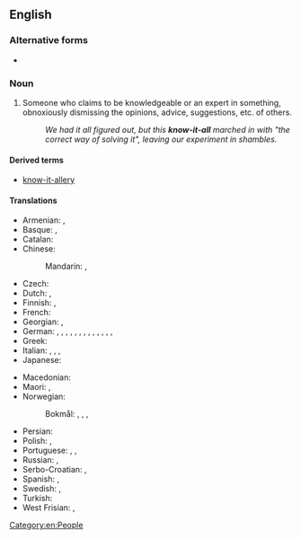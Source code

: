 ==English==

===Alternative forms===
* {{l|en|know-all}} {{qualifier|UK|Ireland}}

===Noun===
{{en-noun|head=[[know]]-[[it]]-[[all]]}}

# {{lb|en|chiefly|US|pejorative}} Someone who claims to be knowledgeable or an expert in something, obnoxiously dismissing the opinions, advice, suggestions, etc. of others.
#: ''We had it all figured out, but this '''know-it-all''' marched in with "the correct way of solving it", leaving our experiment in shambles.''

====Derived terms====
* [[know-it-allery]]

====Translations====
{{trans-top|someone who obnoxiously claims to be knowledgeable on a subject}}
* Armenian: {{t+|hy|ամենագետ}}, {{t|hy|ամենագիտակ}}
* Basque: {{t+|eu|sasijakintsu}}, {{t|eu|sasijakitun}}
* Catalan: {{t+|ca|setciències}}
* Chinese:
*: Mandarin: {{t+|cmn|萬事通|sc=Hani}}, {{t+|cmn|万事通|tr=wànshìtōng|sc=Hani}}
* Czech: {{t|cs|vševěd|m}}
* Dutch: {{t+|nl|betweter|m}}, {{t+|nl|wijsneus|m}}
* Finnish: {{t+|fi|kaikkitietävä}}, {{t+|fi|besserwisser}}
* French: {{t+|fr|je-sais-tout|m}}
* Georgian: {{t|ka|ჭკუის კოლოფი}}, {{t|ka|ყოვლისმცოდნე}}
* German: {{t+|de|Besserwisser|m}}, {{t+|de|Besserwisserin|f}}, {{t|de|Neunmalkluger|m}}, {{t|de|Neunmalkluge|f}}, {{t+|de|Rechthaber|m}}, {{t|de|Rechthaberin|f}}, {{t+|de|Schulmeister|m}}, {{t|de|Schulmeisterin|f}}, {{t+|de|Klugscheißer|m}}, {{t+|de|Klugscheißerin|f}}, {{t+|de|Schlaumeier|m}}, {{t|de|Schlaumeierin|f}}, {{t|de|Schlauberger|m}}, {{t|de|Schlaubergerin|f}}
* Greek: {{t+|el|ξερόλας|m}}
* Italian: {{t|it|sapientone}}, {{t|it|sa tutto}}, {{t+|it|saputello|m}}, {{t|it|nientologo|m}}
* Japanese: {{t+|ja|知ったかぶり|tr=しったかぶりをするひと, shittakaburi o suru hito|alt=知ったかぶりをする人|sc=Jpan}} {{qualifier|no exact term exists, the term for the action is idiomatic}}
{{trans-mid}}
* Macedonian: {{t|mk|сезнајко|m|tr=séznajko|sc=Cyrl}}
* Maori: {{t|mi|whakaputa mōhio}}, {{t|mi|ngutu huia}}
* Norwegian:
*: Bokmål: {{t+|no|bedreviter|m}}, {{t|no|viktigper|m}}, {{t+|nb|forståsegpåer|m}}, {{t|nb|besserwisser|m}}
* Persian: {{t|fa|علامه دهر|tr='allâme-ye dahr|sc=fa-Arab}}
* Polish: {{t|pl|przemądrzalec|m}}, {{t|pl|mądraliński|m}}
* Portuguese: {{t+|pt|sabichão|m}}, {{t|pt|sabichona|f}}, {{t|pt|sabe-tudo|m|f}}
* Russian: {{t+|ru|всезна́йка|m|f}}, {{qualifier|also a famous protagonist}} {{t+|ru|зна́йка|m|f}}
* Serbo-Croatian: {{t+|sh|sveznalica|m|f}}, {{t|sh|свезналица|m|f|sc=Cyrl}}
* Spanish: {{t+|es|sabelotodo}}, {{t+|es|sabiondo|m}}
* Swedish: {{t|sv|viktigpetter}}, {{t+|sv|besserwisser|c}}
* Turkish: {{t+|tr|çok bilmiş}}
* West Frisian: {{t|fy|wiisprater}}, {{t|fy|wiisnoas}}
{{trans-bottom}}

[[Category:en:People]]